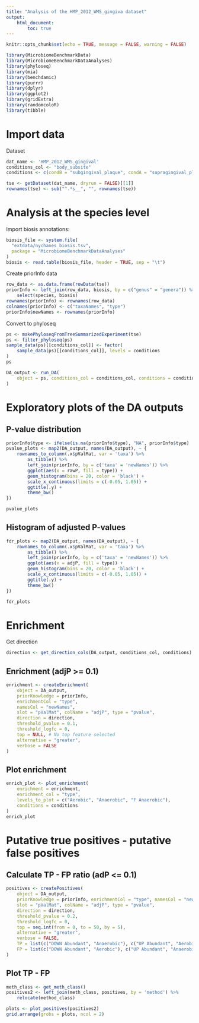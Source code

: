 ```yaml
---
title: "Analysis of the HMP_2012_WMS_gingiva dataset"
output: 
    html_document:
        toc: true
---
```


```r
knitr::opts_chunk$set(echo = TRUE, message = FALSE, warning = FALSE)
```


```r
library(MicrobiomeBenchmarkData)
library(MicrobiomeBenchmarkDataAnalyses)
library(phyloseq)
library(mia)
library(benchdamic)
library(purrr)
library(dplyr)
library(ggplot2)
library(gridExtra)
library(randomcoloR)
library(tibble)
```

# Import data

Dataset

```r
dat_name <- 'HMP_2012_WMS_gingival'
conditions_col <- "body_subsite"
conditions <- c(condB = "subgingival_plaque", condA = "supragingival_plaque")

tse <- getDataset(dat_name, dryrun = FALSE)[[1]]
rownames(tse) <- sub("^.*s__", "", rownames(tse))
```

# Analysis at the species level

Import biosis annotations:

```r
biosis_file <- system.file(
  "extdata/nychanes_biosis.tsv", 
  package = "MicrobiomeBenchmarkDataAnalyses"
)
biosis <- read.table(biosis_file, header = TRUE, sep = "\t")
```

Create priorInfo data

```r
row_data <- as.data.frame(rowData(tse))
priorInfo <- left_join(row_data, biosis, by = c("genus" = "genera")) %>% 
    select(species, biosis) 
rownames(priorInfo) <- rownames(row_data)
colnames(priorInfo) <- c("taxaNames", "type")
priorInfo$newNames <- rownames(priorInfo)
```

Convert to phyloseq

```r
ps <- makePhyloseqFromTreeSummarizedExperiment(tse)
ps <- filter_phyloseq(ps)
sample_data(ps)[[conditions_col]] <- factor(
    sample_data(ps)[[conditions_col]], levels = conditions
)
ps
```


```r
DA_output <- run_DA(
    object = ps, conditions_col = conditions_col, conditions = conditions
)
```

# Exploratory plots of the DA outputs

## P-value distribution

```r
priorInfo$type <- ifelse(is.na(priorInfo$type), "NA", priorInfo$type)
pvalue_plots <- map2(DA_output, names(DA_output), ~ {
    rownames_to_column(.x$pValMat, var = 'taxa') %>%
        as_tibble() %>% 
        left_join(priorInfo, by = c('taxa' = 'newNames')) %>% 
        ggplot(aes(x = rawP, fill = type)) +
        geom_histogram(bins = 20, color = 'black') +
        scale_x_continuous(limits = c(-0.05, 1.05)) +
        ggtitle(.y) +
        theme_bw()
})
```

```r
pvalue_plots
```


## Histogram of adjusted P-values

```r

fdr_plots <- map2(DA_output, names(DA_output), ~ {
    rownames_to_column(.x$pValMat, var = 'taxa') %>%
        as_tibble() %>% 
        left_join(priorInfo, by = c('taxa' = 'newNames')) %>% 
        ggplot(aes(x = adjP, fill = type)) +
        geom_histogram(bins = 20, color = 'black') +
        scale_x_continuous(limits = c(-0.05, 1.05)) +
        ggtitle(.y) +
        theme_bw()
})

```

```r
fdr_plots
```

# Enrichment

Get direction 

```r
direction <- get_direction_cols(DA_output, conditions_col, conditions)
```

## Enrichment (adjP >= 0.1)

```r
enrichment <- createEnrichment(
    object = DA_output,
    priorKnowledge = priorInfo,
    enrichmentCol = "type",
    namesCol = "newNames",
    slot = "pValMat", colName = "adjP", type = "pvalue",
    direction = direction,
    threshold_pvalue = 0.1,
    threshold_logfc = 0,
    top = NULL, # No top feature selected
    alternative = "greater",
    verbose = FALSE 
)
```

## Plot enrichment

```r
enrich_plot <- plot_enrichment(
    enrichment = enrichment, 
    enrichment_col = "type",
    levels_to_plot = c("Aerobic", "Anaerobic", "F Anaerobic"),
    conditions = conditions
)
enrich_plot

```

# Putative true positives - putative false positives

## Calculate TP - FP ratio (adP <= 0.1)

```r
positives <- createPositives(
    object = DA_output, 
    priorKnowledge = priorInfo, enrichmentCol = "type", namesCol = "newNames",
    slot = "pValMat", colName = "adjP", type = "pvalue",
    direction = direction,
    threshold_pvalue = 0.2,
    threshold_logfc = 0,
    top = seq.int(from = 0, to = 50, by = 5),
    alternative = "greater",
    verbose = FALSE,
    TP = list(c("DOWN Abundant", "Anaerobic"), c("UP Abundant", "Aerobic")),
    FP = list(c("DOWN Abundant", "Aerobic"), c("UP Abundant", "Anaerobic"))
)
```

## Plot TP - FP 

```r
meth_class <- get_meth_class() 
positives2 <- left_join(meth_class, positives, by = 'method') %>% 
    relocate(method_class)
```


```r
plots <- plot_positives(positives2)
grid.arrange(grobs = plots, ncol = 2)

```

